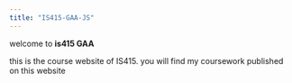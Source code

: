 ```yaml
---
title: "IS415-GAA-JS"
---
```


welcome to **is415 GAA**

this is the course website of IS415. you will find my coursework published on this website
